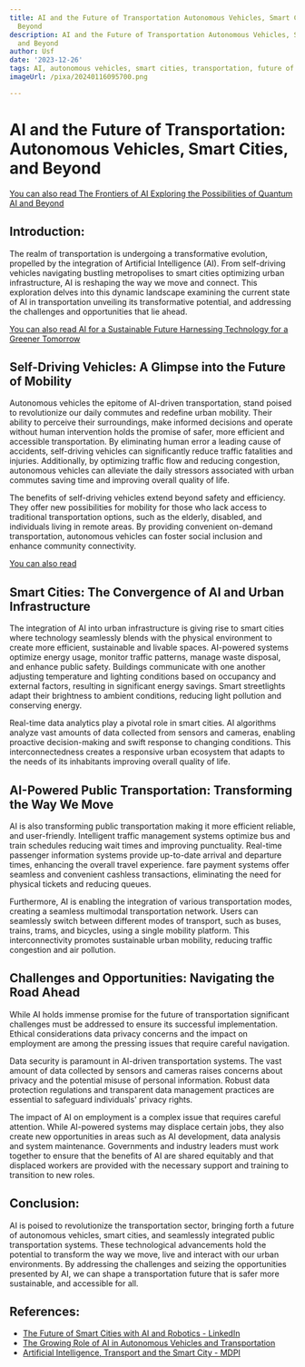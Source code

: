 ```yaml
---
title: AI and the Future of Transportation Autonomous Vehicles, Smart Cities, and
  Beyond
description: AI and the Future of Transportation Autonomous Vehicles, Smart Cities,
  and Beyond
author: Usf
date: '2023-12-26'
tags: AI, autonomous vehicles, smart cities, transportation, future of transportation
imageUrl: /pixa/20240116095700.png

---
```

# **AI and the Future of Transportation: Autonomous Vehicles, Smart Cities, and Beyond**

[You can also read The Frontiers of AI Exploring the Possibilities of Quantum AI  and Beyond](The%20Frontiers%20of%20AI%20Exploring%20the%20Possibilities%20of%20Quantum%20AI%20and%20Beyond)


## **Introduction:**

The realm of transportation is undergoing a  transformative evolution, propelled by the integration of Artificial Intelligence (AI). From self-driving vehicles navigating bustling metropolises  to smart cities optimizing urban infrastructure,  AI is reshaping the  way we move and connect. This exploration  delves into  this dynamic landscape examining the current state of AI in transportation unveiling  its transformative potential, and addressing the challenges and opportunities that lie ahead.

[You can also read  AI for a Sustainable Future Harnessing Technology for a Greener  Tomorrow](AI%20for%20a%20Sustainable%20Future%20Harnessing%20Technology%20for%20a%20Greener%20Tomorrow)


## **Self-Driving Vehicles: A Glimpse into the  Future of Mobility**

Autonomous vehicles the epitome of AI-driven transportation,  stand poised to revolutionize  our daily commutes  and redefine urban mobility.  Their ability to perceive their surroundings, make informed decisions and operate without human intervention holds the promise of safer,  more efficient  and accessible transportation. By eliminating human error a leading cause of accidents, self-driving vehicles  can significantly reduce  traffic fatalities and injuries. Additionally, by  optimizing traffic flow and reducing congestion,  autonomous  vehicles can alleviate the daily stressors associated with urban commutes saving time  and improving overall  quality of life.

The benefits of self-driving vehicles extend  beyond safety and efficiency. They offer new possibilities for mobility for those who lack access to traditional transportation options, such as the elderly, disabled, and individuals  living in remote areas. By providing convenient on-demand transportation, autonomous vehicles can foster social inclusion and enhance community connectivity.

[You can also read ]()


## **Smart Cities:  The Convergence of AI and Urban Infrastructure**

The  integration of AI into urban infrastructure is giving rise to smart cities where technology seamlessly blends with the physical environment to create  more efficient, sustainable  and livable spaces.  AI-powered  systems optimize energy usage, monitor traffic patterns, manage  waste  disposal, and enhance public safety.  Buildings communicate with one another adjusting temperature and lighting conditions  based on occupancy and external factors, resulting  in significant energy savings. Smart streetlights adapt their brightness to ambient conditions, reducing light pollution and conserving energy.

Real-time data analytics play a pivotal role in smart cities. AI algorithms analyze vast amounts of data collected from sensors and cameras, enabling proactive decision-making and swift response to changing conditions. This interconnectedness creates a responsive  urban ecosystem that  adapts  to the needs  of its inhabitants improving  overall quality of life.

## **AI-Powered Public Transportation: Transforming the Way We Move**

AI  is also transforming public transportation making it more  efficient reliable, and user-friendly. Intelligent traffic management systems optimize bus and train schedules reducing wait times and improving punctuality. Real-time passenger information systems provide up-to-date arrival  and departure times, enhancing the overall travel experience. fare payment systems offer seamless and convenient cashless transactions, eliminating the need for physical tickets and reducing  queues.

Furthermore, AI is enabling the integration of various transportation modes, creating a seamless  multimodal transportation network. Users can  seamlessly switch between different modes of transport, such as buses, trains, trams, and bicycles, using a single  mobility platform. This interconnectivity promotes  sustainable urban mobility, reducing traffic congestion and air pollution.

## **Challenges and Opportunities: Navigating the Road Ahead**

While AI holds immense promise  for the future of transportation significant challenges must be  addressed to ensure its successful implementation.  Ethical considerations  data privacy concerns and the impact on employment are among the pressing  issues that require careful navigation.

Data security is paramount in AI-driven transportation systems. The vast  amount of data collected by  sensors and cameras  raises concerns about privacy and the potential misuse of personal information. Robust data protection regulations and transparent data management practices are essential  to safeguard individuals'  privacy rights.

The impact of AI on employment is a complex issue that requires careful attention. While AI-powered systems may displace certain jobs, they also  create new opportunities in areas such as AI development, data analysis and system maintenance. Governments and industry leaders must work  together to ensure  that the  benefits of AI are shared equitably  and that displaced  workers are provided with the necessary support and training to  transition to  new roles.

## **Conclusion:**

AI is poised to revolutionize the transportation sector, bringing  forth a future of autonomous vehicles, smart cities, and seamlessly integrated public transportation systems.  These technological advancements hold the potential to transform the way we move, live and interact with our urban environments.  By addressing the challenges  and seizing  the opportunities presented by AI, we can shape a transportation future that is safer more sustainable, and accessible for all.

## References:
- [The Future of Smart Cities with AI and Robotics - LinkedIn](https://www.linkedin.com/pulse/future-smart-cities-ai-robotics-alok-nayak-cjrlf?trk=public_post)
- [The Growing Role of AI in Autonomous Vehicles and Transportation](https://medium.com/@seekmeai/the-growing-role-of-ai-in-autonomous-vehicles-and-transportation-cdde81ae0565)
- [Artificial Intelligence, Transport and the Smart City - MDPI](https://www.mdpi.com/2071-1050/12/7/2789)
